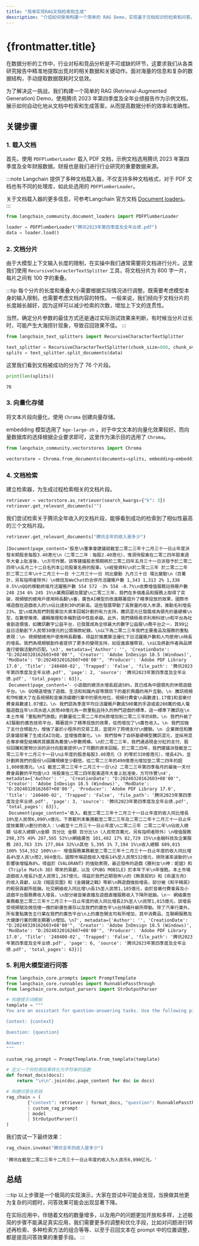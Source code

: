 ```yaml
---
title: "简单实现RAG文档检索和生成"
description: "介绍如何使用构建一个简单的 RAG Demo，实现基于文档知识的检索和问答。"
---
```


# {frontmatter.title}

在数据分析的工作中，行业对标和竞品分析是不可或缺的环节，这要求我们从各类研究报告中精准地提取出竞对的相关数据和关键动作。面对海量的信息和复杂的数据结构，手动提取数据既耗时又低效。

为了解决这一挑战，我们构建一个简单的 RAG (Retrieval-Augmented Generation) Demo，使用腾讯 2023
年第四季度及全年业绩报告作为示例文档，展示如何自动化地从文档中检索和生成答案，从而提高数据分析的效率和准确性。

## 关键步骤

### 1. 载入文档

首先，使用 `PDFPlumberLoader` 载入 PDF 文档，示例文档选用腾讯 2023 年第四季度及全年财报数据。财报也是我们进行行业研究的重要数据来源。

:::note
Langchain 提供了多种文档载入器，不仅支持多种文档格式，对于 PDF 文档也有不同的处理库，如此处选用的 `PDFPlumberLoader`。

关于文档载入器的更多信息，可参考Langchain
官方文档 [Document loaders](https://python.langchain.com/docs/modules/data_connection/document_loaders/)。
:::

```python
from langchain_community.document_loaders import PDFPlumberLoader

loader = PDFPlumberLoader("腾讯2023年第四季度及全年业绩.pdf")
data = loader.load()
```

### 2. 文档分片

由于大模型上下文输入长度的限制，在实操中我们通常需要将文档进行分片。这里我们使用 `RecursiveCharacterTextSplitter`
工具，将文档分片为 800 字一片，每片之间有 100 字的重叠。

:::tip
每个分片的长度和重叠大小需要根据实际情况进行调整。既需要考虑模型本身的输入限制，也需要考虑文档内容的特性。
一般来说，我们倾向于文档分片的长度越长越好，因为这样可以减少检索的次数，增加上下文的连贯性。

当然，确定分片参数的最佳方式还是通过实际测试效果来判断，有时候当分片过长时，可能产生大海捞针现象，导致召回效果不佳。
:::

```python
from langchain_text_splitters import RecursiveCharacterTextSplitter

text_splitter = RecursiveCharacterTextSplitter(chunk_size=800, chunk_overlap=100)
splits = text_splitter.split_documents(data)
```

这里我们看到文档被成功的分为了 76 个片段。

```python
print(len(splits))
```

```text title="Output"
76
```

### 3. 向量化存储

将文本片段向量化，使用 `Chroma` 创建向量存储。

embedding 模型选用了 `bge-large-zh`
，对于中文文本的向量化效果较好。而向量数据库的选择根据企业要求即可，这里作为演示目的选用了 `Chroma`。

```python
from langchain_community.vectorstores import Chroma

vectorstore = Chroma.from_documents(documents=splits, embedding=embeddings)
```

### 4. 文档检索

建立检索器，为生成过程检索相关的文档片段。

```python
retriever = vectorstore.as_retriever(search_kwargs={"k": 3})
retriever.get_relevant_documents("")
```

我们尝试检索关于腾讯全年收入的文档片段，能够看到成功的检索到了相似性最高的三个文档片段。

```python
retriever.get_relevant_documents("腾讯全年的收入是多少")
```

```text title="Output"
[Document(page_content='股息\n董事會建議就截至二零二三年十二月三十一日止年度派發末期股息每股3.40港元\n（二零二二年：每股2.40港元），惟須待股東在二零二四年股東週年大會上批准後，\n方可作實。該等建議股息預期將於二零二四年五月三十一日派發予於二零二四年\n五月二十二日名列本公司股東名冊的股東。\n經營資料\n於二零二三年 於二零二二年 於二零二三年\n十二月三十一日 十二月三十一日 同比變動 九月三十日 環比變動\n（百萬計，另有指明者除外）\n微信及WeChat的合併月活躍賬戶數 1,343 1,313 2% 1,336 0.5%\nQQ的移動終端月活躍賬戶數 554 572 -3% 558 -0.7%\n收費增值服務註冊賬戶數 248 234 6% 245 1%\n業務回顧及展望\n二零二三年，我們在多個產品和服務上取得了突破，視頻號的總用戶使用時長翻\n番，廣告AI模型的改進顯著提升了精準投放的效果，國際市場遊戲在遊戲收入的\n佔比達到30%的新高。這些發展帶動了高質量的收入來源，推動毛利增長23%，並\n成為我們對股東加大資本回報計劃的有力支持。騰訊混元已發展成為領先的基礎模\n型，在數學推導、邏輯推理和多輪對話中性能卓越。此外，我們積極尋求利用科技\n和平台為社會創造價值，如騰訊數字公益平台，已發展成為全球最大的數字公益服\n務平台之一，其99公益日活動創下人民幣38億元的公眾捐款紀錄。\n以下為二零二三年我們主要產品及服務的重點表現：\n‧ 視頻號總用戶使用時長翻番，得益於推薦算法優化下日活躍賬戶數和人均使用\n時長的增長。我們為視頻號創作者提供了更多的變現支持，如促進直播帶貨，\n以及將創作者與品牌進行營銷活動的匹配。\n3', metadata={'Author': '', 'CreationDate': "D:20240320162603+08'00'", 'Creator': 'Adobe InDesign 18.5 (Windows)', 'ModDate': "D:20240320162607+08'00'", 'Producer': 'Adobe PDF Library 17.0', 'Title': '240400-02', 'Trapped': 'False', 'file_path': '腾讯2023年第四季度及全年业绩.pdf', 'page': 2, 'source': '腾讯2023年第四季度及全年业绩.pdf', 'total_pages': 63}),
 Document(page_content='‧ 小遊戲的總流水增長超過50%，其已成為中國領先的休閒遊戲平台。\n‧ QQ頻道增強了遊戲、生活和知識內容等類目下的基於興趣的用戶互動。\n‧ 騰訊視頻和TME擴大了在長視頻和音樂流媒體行業中的領先地位，視頻付費會\n員數達1.17億1和音樂付費會員數達1.07億2。\n‧ 我們認為季度平均日活躍賬戶數逾500萬的手遊或逾200萬的個人電腦遊戲且年\n流水逾人民幣40億元為一款重點且持久的熱門遊戲的標準，這一標準下騰訊在\n本土市場「重點熱門游戲」的數量從二零二二年的6款增加到二零二三年的8款。\n‧ 我們升級了AI驅動的廣告技術平台，顯著提升了精準投放的效果，從而增加了\n廣告收入。\n‧ 我們加強了支付合規能力，增強了基於小程序的交易工具，並提升了跨境支付\n體驗。\n‧ 企業微信和騰訊會議部署了生成式AI功能，並增強商業化。\n‧ 我們發佈了自研基礎模型騰訊混元，並採用混合專家模型結構將其擴展為萬億\n參數規模。\n於二零二三年，我們通過現金分紅的支付、股份回購和實物分派的派付向股東提供\n了可觀的資本回報。於二零二四年，我們建議派發截至二零二三年十二月三十一日\n止年度的股息每股3.40港元（3 約等於320億港元），增長42%，並計劃將我們的股份\n回購規模至少翻倍，從二零二三年的490億港元增加至二零二四年的超1,000億港元。\n1 截至二零二三年十二月三十一日\n2 二零二三年第四季每月的最後一天付費會員數的平均值\n3 待股東在二零二四年股東週年大會上批准後，方可作實\n4', metadata={'Author': '', 'CreationDate': "D:20240320162603+08'00'", 'Creator': 'Adobe InDesign 18.5 (Windows)', 'ModDate': "D:20240320162607+08'00'", 'Producer': 'Adobe PDF Library 17.0', 'Title': '240400-02', 'Trapped': 'False', 'file_path': '腾讯2023年第四季度及全年业绩.pdf', 'page': 3, 'source': '腾讯2023年第四季度及全年业绩.pdf', 'total_pages': 63}),
 Document(page_content='收入。截至二零二三年十二月三十一日止年度的收入同比增長10%至人民幣6,090\n億元。下表載列本集團截至二零二三年及二零二二年十二月三十一日止年度按業務\n劃分的收入：\n截至十二月三十一日止年度\n二零二三年 二零二二年\n佔收入總額 佔收入總額\n金額 百分比 金額 百分比\n（人民幣百萬元，另有指明者除外）\n增值服務 298,375 49% 287,565 52%\n網絡廣告 101,482 17% 82,729 15%\n金融科技及企業服務 203,763 33% 177,064 32%\n其他 5,395 1% 7,194 1%\n收入總額 609,015 100% 554,552 100%\n－ 增值服務業務截至二零二三年十二月三十一日止年度的收入同比增長4%至人民\n幣2,984億元。國際市場遊戲收入增長14%至人民幣532億元，排除滙率波動的\n影響後增幅為8%，得益於《VALORANT》的強勁表現，最近發佈的遊戲《勝利女\n神：妮姬》和《Triple Match 3D》帶來的貢獻，以及《PUBG MOBILE》於本年下半\n年復甦。本土市場遊戲收入增長2%至人民幣1,267億元，得益於我們近期發佈\n的《無畏契約》和《命運方舟》的收入貢獻，以及《暗區突圍》和《金鏟鏟之戰》等新\n興遊戲強勁增長，部分被《和平精英》的較弱貢獻所抵銷。社交網絡收入同比增\n長1%至人民幣1,185億元，由於音樂付費會員及小遊戲平台服務費收入增長，\n部分被音樂直播及遊戲直播服務收入下降所抵銷。\n－ 網絡廣告業務截至二零二三年十二月三十一日止年度的收入同比增長23%至人\n民幣1,015億元，該增長受視頻號及微信搜一搜的新廣告庫存以及我們的廣告平\n台持續升級所帶動。除了汽車行業外，所有重點廣告主行業在我們的廣告平台\n上的廣告開支均有所增加，其中消費品、互聯網服務及大健康行業的開支顯著\n增加。\n7', metadata={'Author': '', 'CreationDate': "D:20240320162603+08'00'", 'Creator': 'Adobe InDesign 18.5 (Windows)', 'ModDate': "D:20240320162607+08'00'", 'Producer': 'Adobe PDF Library 17.0', 'Title': '240400-02', 'Trapped': 'False', 'file_path': '腾讯2023年第四季度及全年业绩.pdf', 'page': 6, 'source': '腾讯2023年第四季度及全年业绩.pdf', 'total_pages': 63})]
```

### 5. 利用大模型进行问答

```python
from langchain_core.prompts import PromptTemplate
from langchain_core.runnables import RunnablePassthrough
from langchain_core.output_parsers import StrOutputParser

# 构建提示词模板
template = """
You are an assistant for question-answering tasks. Use the following pieces of retrieved context to answer the question. If you don't know the answer, just say that you don't know. Use three sentences maximum and keep the answer concise.

Context: {context}

Question: {question}

Answer:
"""

custom_rag_prompt = PromptTemplate.from_template(template)

# 定义一个将检索结果转化为字符串的函数
def format_docs(docs):
    return "\n\n".join(doc.page_content for doc in docs)

# 构建问答任务链
rag_chain = (
        {"context": retriever | format_docs, "question": RunnablePassthrough()}
        | custom_rag_prompt
        | model
        | StrOutputParser()
)
```

我们尝试一下最终效果：

```python
rag_chain.invoke("腾讯全年的收入是多少")
```

```text title="Output"
'腾讯在截至二零二三年十二月三十一日止年度的收入为人民币6,090亿元。'
```

## 总结

:::tip
以上步骤是一个极简的实现演示，大家在尝试中可能会发现，当换做其他更为复杂的问题时，问答效果可能会出现显著下降。

在实际应用中，伴随着文档的数量增多，以及用户的问题更加开放和多样，上述极简的步骤不能满足真实应用，我们需要更多的调整和优化手段，比如对问题进行转述再检索、多种检索方法的组合等等、以至于召回文本在
prompt 中的位置调整，都是提高问答效果的重要手段。
:::